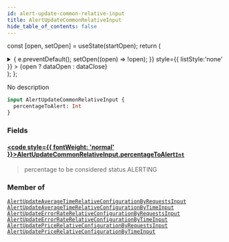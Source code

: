 ```yaml
---
id: alert-update-common-relative-input
title: AlertUpdateCommonRelativeInput
hide_table_of_contents: false
---
```






const [open, setOpen] = useState(startOpen);
return (
<details {...(open ? { open: true } : {})} className="details" style={{ border:'none', boxShadow:'none', background:'var(--ifm-background-color)' }}>
<summary
onClick={(e) => {
e.preventDefault();
setOpen((open) => !open);
}}
style={{ listStyle:'none' }} >
{open ? dataOpen : dataClose}
</summary>
{open && children}
</details>
);
};

No description

```graphql
input AlertUpdateCommonRelativeInput {
  percentageToAlert: Int
}
```

### Fields

#### [<code style={{ fontWeight: 'normal' }}>AlertUpdateCommonRelativeInput.<b>percentageToAlert</b></code>](#)<Bullet />[`Int`](/api/scalars/int) <Badge class="badge badge--secondary" text="scalar"/>

> percentage to be considered status ALERTING

### Member of

[`AlertUpdateAverageTimeRelativeConfigurationByRequestsInput`](/api/inputs/alert-update-average-time-relative-configuration-by-requests-input) <Badge class="badge badge--secondary" text="input"/><Bullet />[`AlertUpdateAverageTimeRelativeConfigurationByTimeInput`](/api/inputs/alert-update-average-time-relative-configuration-by-time-input) <Badge class="badge badge--secondary" text="input"/><Bullet />[`AlertUpdateErrorRateRelativeConfigurationByRequestsInput`](/api/inputs/alert-update-error-rate-relative-configuration-by-requests-input) <Badge class="badge badge--secondary" text="input"/><Bullet />[`AlertUpdateErrorRateRelativeConfigurationByTimeInput`](/api/inputs/alert-update-error-rate-relative-configuration-by-time-input) <Badge class="badge badge--secondary" text="input"/><Bullet />[`AlertUpdatePriceRelativeConfigurationByRequestsInput`](/api/inputs/alert-update-price-relative-configuration-by-requests-input) <Badge class="badge badge--secondary" text="input"/><Bullet />[`AlertUpdatePriceRelativeConfigurationByTimeInput`](/api/inputs/alert-update-price-relative-configuration-by-time-input) <Badge class="badge badge--secondary" text="input"/>
